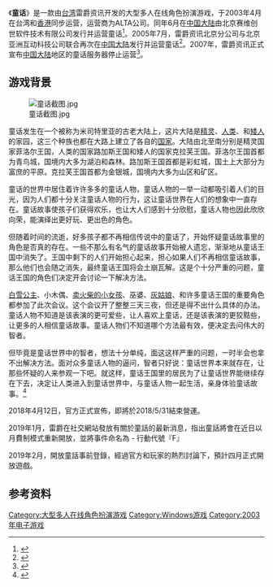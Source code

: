{{NoteTA
| G1 = Games
}}
{{Infobox VG
| title = 童话
| image = File:童话.jpg
| caption =
| developer = 台湾雷爵资讯
| publisher = {{vgrelease|CN|北京亚洲互动科技|HK|ALTA}}
| designer =
| engine =
| released = {{vgrelease|TWHK|2003年4月|CN|2003年6月<small>（已停运）</small>}}
| shutdown = {{vgrelease|CN|2007年}}
| genre = [[MMORPG|MMORPG]]
| modes = [[多人游戏|多人游戏]]
| platforms = [[Microsoft_Windows|Windows]]
| onlinegame = yes
}}

《'''童话'''》是一款由[[台湾|台湾]]雷爵资讯开发的大型多人在线角色扮演游戏，于2003年4月在台湾和[[香港|香港]]同步运营，运营商为ALTA公司。同年6月在[[中国大陆|中国大陆]]由北京赛维创世软件技术有限公司发行并运营童话<ref>{{Cite web |url=http://games.sina.com.cn/zt/031015_tonghua/index.shtml |title=新浪游戏 |access-date=2012-04-28 |archive-date=2016-03-04 |archive-url=https://web.archive.org/web/20160304194000/http://games.sina.com.cn/zt/031015_tonghua/index.shtml |dead-url=no }}</ref>。2005年7月，雷爵资讯北京分公司与北京亚洲互动科技公司联合再次在[[中国大陆|中国大陆]]发行并运营童话<ref>{{Cite web |url=http://games.qq.com/z/thhd/ |title=童话OL腾讯专区 |access-date=2011-07-30 |archive-date=2016-08-13 |archive-url=https://web.archive.org/web/20160813012259/http://games.qq.com/z/thhd/ |dead-url=no }}</ref>。2007年，雷爵资讯正式宣布[[中国大陆|中国大陆]]地区的童话服务器停止运营<ref>{{Cite web |url=http://games.sina.com.cn/n/2008-01-07/1610230310.shtml |title=2007年确定停止运营或不再更新的网络游戏 |access-date=2011-07-30 |archive-date=2016-03-04 |archive-url=https://web.archive.org/web/20160304104733/http://games.sina.com.cn/n/2008-01-07/1610230310.shtml |dead-url=no }}</ref>。

== 游戏背景 ==

[[File:童话截图.jpg|thumb]]

童话发生在一个被称为米司特里亚的古老大陆上，这片大陆是[[精灵|精灵]]、[[人类|人类]]、和[[矮人|矮人]]的家园，这三个种族也都在大路上建立了各自的[[国家|国家]]。大陆由北至南分别是精灵国家菲洛尔王国，人类的国家路加斯王国和矮人的国家克拉芙王国。菲洛尔王国首都为青鸟城，国境内大多为湖泊和森林。路加斯王国首都是彩虹城，国土上大部分为富庶的平原。克拉芙王国首都为金银城，国境内大多为山区和矿区。

童话的世界中居住着许许多多的童话人物，童话人物的一举一动都吸引着人们的目光，因为人们都十分关注童话人物的行为，这让童话世界在人们的想象中一直存在。童话故事使孩子们获得欢乐，也让大人们感到十分欣慰，童话人物也因此欣欣向荣，能演绎出更好玩、更出色的角色。

但随着时间的流逝，好多孩子都不再相信传说中的童话了，开始怀疑童话故事里的角色是否真的存在。一些不那么有名气的童话故事开始被人遗忘，渐渐地从童话王国中消失了。王国中剩下的人们开始担心起来，担心如果人们不再相信童话故事，那么他们也会随之消失，最终童话王国将会土崩瓦解。这是个十分严重的问题，童话王国的角色们决定开会讨论一下解决方法。

[[白雪公主|白雪公主]]、小木偶、[[卖火柴的小女孩|卖火柴的小女孩]]、巫婆、[[灰姑娘|灰姑娘]]、和许多童话王国的重要角色都参加了此次会议。这个会议开了整整三天三夜，但还是得不出什么具体的办法。童话人物不知道是该表演的更可爱些，让人喜欢上童话，还是该表演的更狡黠些，让更多的人相信童话故事。童话人物们不知道哪个方法最有效，便决定去问伟大的智者。

但毕竟是童话世界中的智者，想法十分单纯，面这这样严重的问题，一时半会也拿不出解决方法。面对众多童话人物的逼问，智者只好说：童话世界本来就存在，让那些怀疑的人来参观一下吧。就这样，童话王国里的居民为了让童话世界能继续存在下去，决定让人类进入到童话世界中，与童话人物一起生活，亲身体验童话故事。<ref>{{Cite web |url=http://goth.17173.com/story/story.htm |title=童话背景故事 |access-date=2011-07-30 |archive-date=2019-12-30 |archive-url=https://web.archive.org/web/20191230085351/http://goth.17173.com/story/story.htm |dead-url=no }}</ref>

2018年4月12日，官方正式宣佈，即將於2018/5/31結束營運。

2019年1月，雷爵在社交網站發放有關於童話的最新消息，指出童話將會在近日以月費制模式重新開放，並將事件命名為 - 行動代號『F』

2019年2月，開放童話事前登錄，經過官方和玩家的熱烈討論下，預計四月正式開放遊戲。

== 参考资料 ==
{{reflist}}

[[Category:大型多人在线角色扮演游戏|Category:大型多人在线角色扮演游戏]]
[[Category:Windows游戏|Category:Windows游戏]]
[[Category:2003年电子游戏|Category:2003年电子游戏]]